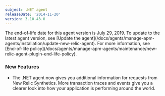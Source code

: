 ```yaml
---
subject: .NET agent
releaseDate: '2014-11-20'
version: 3.10.43.0
---
```


<Callout variant="important">
  The end-of-life date for this agent version is July 29, 2019. To update to the latest agent version, see [Update the agent](/docs/agents/manage-apm-agents/installation/update-new-relic-agent). For more information, see [End-of-life policy](/docs/agents/manage-apm-agents/maintenance/new-relic-agent-plugin-end-life-policy).
</Callout>

### New Features

* The .NET agent now gives you additional information for requests from New Relic Synthetics. More transaction traces and events give you a clearer look into how your application is performing around the world.
